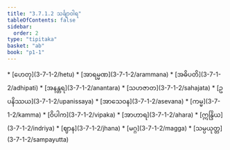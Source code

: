 ```yaml
---
title: "3.7.1.2 သင်္ချာဝါရ"
tableOfContents: false
sidebar:
  order: 2
type: "tipitaka"
basket: "ab"
book: "p1-1"
---
```



<DynamicBreadcrumb />



<TableOfContents book="p1-1" section="3.7.1.2">
* [ဟေတု](3-7-1-2/hetu)
* [အာရမ္မဏ](3-7-1-2/arammana)
* [အဓိပတိ](3-7-1-2/adhipati)
* [အနန္တရ](3-7-1-2/anantara)
* [သဟဇာတ](3-7-1-2/sahajata)
* [ဥပနိဿယ](3-7-1-2/upanissaya)
* [အာသေဝန](3-7-1-2/asevana)
* [ကမ္မ](3-7-1-2/kamma)
* [ဝိပါက](3-7-1-2/vipaka)
* [အာဟာရ](3-7-1-2/ahara)
* [ဣန္ဒြိယ](3-7-1-2/indriya)
* [ဈာန](3-7-1-2/jhana)
* [မဂ္ဂ](3-7-1-2/magga)
* [သမ္ပယုတ္တ](3-7-1-2/sampayutta)
</TableOfContents>